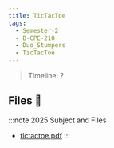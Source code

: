 ```yaml
---
title: TicTacToe
tags:
  - Semester-2
  - B-CPE-210
  - Duo_Stumpers
  - TicTacToe
---
```

> Timeline: ?


## Files 📂

:::note 2025 Subject and Files
- [tictactoe.pdf](https://github.com/Studio-17/Epitech-Subjects/raw/main/Semester-2/B-CPE-210/Duo_Stumpers/TicTacToe/tictactoe.pdf)
:::

